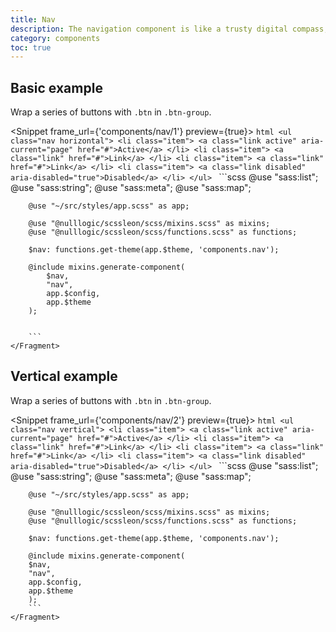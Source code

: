 ```yaml
---
title: Nav
description: The navigation component is like a trusty digital compass, guiding users through the labyrinth of a website. It's a key component in web development, serving as a navigational bar that provides easy access to different sections of a website. With a navigation component, users can quickly navigate through the site's content and find what they're looking for, without feeling like they're wandering through a digital maze.
category: components
toc: true
---
```



## Basic example

Wrap a series of buttons with `.btn` in `.btn-group`.

<Snippet frame_url={'components/nav/1'} preview={true}>
    <Fragment slot="html">
        ```html
        <ul class="nav horizontal">
            <li class="item">
                <a class="link active" aria-current="page" href="#">Active</a>
            </li>
            <li class="item">
                <a class="link" href="#">Link</a>
            </li>
            <li class="item">
                <a class="link" href="#">Link</a>
            </li>
            <li class="item">
                <a class="link disabled" aria-disabled="true">Disabled</a>
            </li>
        </ul>
        ```
    </Fragment>
    <Fragment slot="scss">
        ```scss
        @use "sass:list";
        @use "sass:string";
        @use "sass:meta";
        @use "sass:map";

        @use "~/src/styles/app.scss" as app;

        @use "@nulllogic/scssleon/scss/mixins.scss" as mixins;
        @use "@nulllogic/scssleon/scss/functions.scss" as functions;

        $nav: functions.get-theme(app.$theme, 'components.nav');

        @include mixins.generate-component(
            $nav,
            "nav",
            app.$config,
            app.$theme
        );


        ```
    </Fragment>
</Snippet>

## Vertical example

Wrap a series of buttons with `.btn` in `.btn-group`.

<Snippet frame_url={'components/nav/2'} preview={true}>
    <Fragment slot="html">
        ```html
        <ul class="nav vertical">
            <li class="item">
                <a class="link active" aria-current="page" href="#">Active</a>
            </li>
            <li class="item">
                <a class="link" href="#">Link</a>
            </li>
            <li class="item">
                <a class="link" href="#">Link</a>
            </li>
            <li class="item">
                <a class="link disabled" aria-disabled="true">Disabled</a>
            </li>
        </ul>
        ```
    </Fragment>
    <Fragment slot="scss">
        ```scss
        @use "sass:list";
        @use "sass:string";
        @use "sass:meta";
        @use "sass:map";

        @use "~/src/styles/app.scss" as app;

        @use "@nulllogic/scssleon/scss/mixins.scss" as mixins;
        @use "@nulllogic/scssleon/scss/functions.scss" as functions;

        $nav: functions.get-theme(app.$theme, 'components.nav');

        @include mixins.generate-component(
        $nav,
        "nav",
        app.$config,
        app.$theme
        );
        ```
    </Fragment>
</Snippet>
